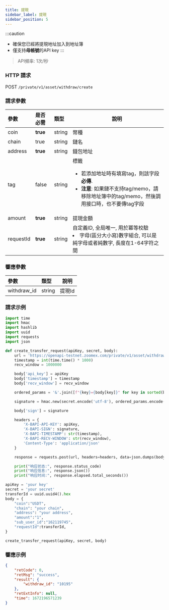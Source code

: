 ```yaml
---
title: 提現
sidebar_label: 提現
sidebar_position: 5
---
```


:::caution
* 確保您已經將提現地址加入到地址簿
* 僅支持**母帳號**的API key
:::

> API頻率: 1次/秒


### HTTP 請求
POST `/private/v1/asset/withdraw/create`

### 請求參數
| 參數 | 是否必需 | 類型 | 說明|
|:----- |:-------|:-----|------ |
|coin |**true** |string |幣種 |
|chain |true |string |鏈名 |
|address |**true** |string |錢包地址 |
|tag |false |string |標籤 <ul><li>若添加地址時有填寫tag，則該字段**必傳**.</li> <li>**注意**: 如果鏈不支持tag/memo，請移除地址簿中的tag/memo，然後調用接口時，也不要傳tag字段</li></ul> |
|amount |**true** |string |提現金額 |
|requestId |**true** |string |自定義ID, 全局唯一, 用於冪等校驗<li>字母(區分大小寫)數字組合, 可以是純字母或者純數字, 長度在1-64字符之間</li> |

### 響應參數
| 參數 | 類型 | 說明|
|:----- |:-----|----- |
|withdraw_id |string|提現Id |

### 請求示例

```python
import time
import hmac
import hashlib
import uuid
import requests
import json

def create_transfer_request(apiKey, secret, body):
    url = 'https://openapi-testnet.zoomex.com/private/v1/asset/withdraw/create'
    timestamp = int(time.time() * 1000)
    recv_window = 1000000

    body['api_key'] = apiKey
    body['timestamp'] = timestamp
    body['recv_window'] = recv_window

    ordered_params = '&'.join([f"{key}={body[key]}" for key in sorted(body.keys())])

    signature = hmac.new(secret.encode('utf-8'), ordered_params.encode('utf-8'), hashlib.sha256).hexdigest()

    body['sign'] = signature

    headers = {
        'X-BAPI-API-KEY': apiKey,
        'X-BAPI-SIGN': signature,
        'X-BAPI-TIMESTAMP': str(timestamp),
        'X-BAPI-RECV-WINDOW': str(recv_window),
        'Content-Type': 'application/json'
    }

    response = requests.post(url, headers=headers, data=json.dumps(body))

    print("响应状态:", response.status_code)
    print("响应信息:", response.json())
    print("响应时间:", response.elapsed.total_seconds())

apiKey = 'your key'
secret = 'your secret'
transferId = uuid.uuid4().hex
body = {
    "coin":"USDT",
    "chain": "your chain",
    "address": "your address",
    "amount":"1",
    "sub_user_id":"162119745",
    "requestId":transferId,
}

create_transfer_request(apiKey, secret, body)

```

### 響應示例

```json
{
    "retCode": 0,
    "retMsg": "success",
    "result": {
        "withdraw_id": "10195"
    },
    "retExtInfo": null,
    "time": 1672196571239
}
```
